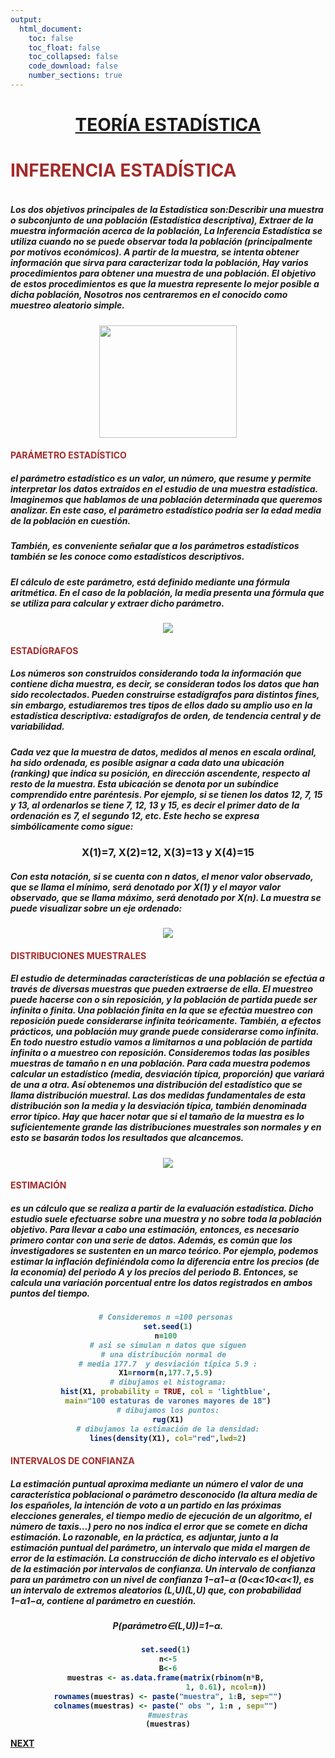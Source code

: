 ```yaml
---
output:
  html_document:
    toc: false
    toc_float: false
    toc_collapsed: false
    code_download: false
    number_sections: true
---
```

<div class="container-fluid main-container">
<div id="header">
<h1 class="title toc-ignore">
<B>
<center>
<u>TEORÍA ESTADÍSTICA</u>
</center>
<h4 align="left" class="autor">
<B><FONT COLOR=	#A52A2A>INFERENCIA ESTADÍSTICA</FONT></h4>
</div>
</div>
<div class="container">
<div class="jumbotron">
<h5>Los dos objetivos principales de la Estadística son:Describir una muestra o subconjunto de una población (Estadística descriptiva), Extraer de la muestra información acerca de la población, La Inferencia Estadística se utiliza cuando no se puede observar toda la población (principalmente por motivos económicos). A partir de la muestra, se intenta obtener información que sirva para caracterizar toda la población, Hay varios procedimientos para obtener una muestra de una población. El objetivo de estos procedimientos es que la muestra represente lo mejor posible a dicha población, Nosotros nos centraremos en el conocido como muestreo aleatorio simple.</h5><center><img src="https://sites.google.com/site/variabilidadenlosdatos/_/rsrc/1468750420727/est-inferencial/inferencia.png?height=278&width=400" height="180" width="220"></center>
</div>
</div>
<h4 align="left" class="autor">
<B><FONT COLOR=	#A52A2A>PARÁMETRO ESTADÍSTICO</FONT></h4>
</div>
</div>
<div class="container">
<div class="jumbotron">
<h5>el parámetro estadístico es un valor, un número, que resume y permite interpretar los datos extraídos en el estudio de una muestra estadística. Imaginemos que hablamos de una población determinada que queremos analizar. En este caso, el parámetro estadístico podría ser la edad media de la población en cuestión.</h5>

<h5>También, es conveniente señalar que a los parámetros estadísticos también se les conoce como estadísticos descriptivos.</h5>
<h5>El cálculo de este parámetro, está definido mediante una fórmula aritmética. En el caso de la población, la media presenta una fórmula que se utiliza para calcular y extraer dicho parámetro.</h5><center><img src="https://economipedia.com/wp-content/uploads/Formula-media-aritmetica-2.jpg"></center>
</div>
</div>

<h4 align="left" class="autor">
<B><FONT COLOR=	#A52A2A>ESTADÍGRAFOS</FONT></h4>
<div class="container">
<div class="jumbotron">
<h5>Los números son construidos considerando toda la información que contiene dicha muestra, es decir, se consideran todos los datos que han sido recolectados. Pueden construirse estadígrafos para distintos fines, sin embargo, estudiaremos tres tipos de ellos dado su amplio uso en la estadística descriptiva: estadígrafos de orden, de tendencia central y de variabilidad.</h5>
<h5>Cada vez que la muestra de datos, medidos al menos en escala ordinal, ha sido ordenada, es posible asignar a cada dato una ubicación (ranking) que indica su posición, en dirección ascendente, respecto al resto de la muestra. Esta ubicación se denota por un subíndice comprendido entre paréntesis. Por ejemplo, si se tienen los datos 12, 7, 15 y 13, al ordenarlos se tiene 7, 12, 13 y 15, es decir el primer dato de la ordenación es 7, el segundo 12, etc. Este hecho se expresa simbólicamente como sigue: </h5>
<center>
<h3>X(1)=7, X(2)=12, X(3)=13 y X(4)=15</h3>
</center>
<h5>Con esta notación, si se cuenta con n datos, el menor valor observado, que se llama el mínimo, será denotado por X(1) y el mayor valor observado, que se llama máximo, será denotado por X(n). La muestra se puede visualizar sobre un eje ordenado:</h5><center><img src="http://revistasoched.cl/3-2008/10/f-1.jpg"></center>
</div>
</div>
<h4 align="left" class="autor">
<B><FONT COLOR=	#A52A2A>DISTRIBUCIONES MUESTRALES</FONT></h4>
<div class="container">
<div class="jumbotron">
<h5>El estudio de determinadas características de una población se efectúa a través de diversas muestras que pueden extraerse de ella. El muestreo puede hacerse con o sin reposición, y la población de partida puede ser infinita o finita. Una población finita en la que se efectúa muestreo con reposición puede considerarse infinita teóricamente. También, a efectos prácticos, una población muy grande puede considerarse como infinita. En todo nuestro estudio vamos a limitarnos a una población de partida infinita o a muestreo con reposición. Consideremos todas las posibles muestras de tamaño n en una población. Para cada muestra podemos calcular un estadístico (media, desviación típica, proporción) que variará de una a otra. Así obtenemos una distribución del estadístico que se llama distribución muestral. Las dos medidas fundamentales de esta distribución son la media y la desviación típica, también denominada error típico. Hay que hacer notar que si el tamaño de la muestra es lo suficientemente grande las distribuciones muestrales son normales y en esto se basarán todos los resultados que alcancemos.</h5><center><img src="https://virtual.uptc.edu.co/ova/estadistica/docs/libros/estadistica1/img/image811.gif"></center>
</div>
</div>
<h4 align="left" class="autor">
<B><FONT COLOR=	#A52A2A>ESTIMACIÓN</FONT></h4>
<div class="container">
<div class="jumbotron">
<h5>es un cálculo que se realiza a partir de la evaluación estadística. Dicho estudio suele efectuarse sobre una muestra y no sobre toda la población objetivo. Para llevar a cabo una estimación, entonces, es necesario primero contar con una serie de datos. Además, es común que los investigadores se sustenten en un marco teórico. Por ejemplo, podemos estimar la inflación definiéndola como la diferencia entre los precios (de la economía) del periodo A y los precios del periodo B. Entonces, se calcula una variación porcentual entre los datos registrados en ambos puntos del tiempo.</h5><center>
```r
# Consideremos n =100 personas 
set.seed(1)
n=100 
# asi se simulan n datos que siguen
# una distribución normal de  
# media 177.7  y desviación típica 5.9 :
X1=rnorm(n,177.7,5.9) 
# dibujamos el histograma:
hist(X1, probability = TRUE, col = 'lightblue', 
main="100 estaturas de varones mayores de 18")
# dibujamos los puntos:
rug(X1)
# dibujamos la estimación de la densidad:
lines(density(X1), col="red",lwd=2)
```
</center>
</div>
</div>
<h4 align="left" class="autor">
<B><FONT COLOR=	#A52A2A>INTERVALOS DE CONFIANZA</FONT></h4>
<div class="container">
<div class="jumbotron">
<h5>La estimación puntual aproxima mediante un número el valor de una característica poblacional o parámetro desconocido (la altura media de los españoles, la intención de voto a un partido en las próximas elecciones generales, el tiempo medio de ejecución de un algoritmo, el número de taxis…) pero no nos indica el error que se comete en dicha estimación. Lo razonable, en la práctica, es adjuntar, junto a la estimación puntual del parámetro, un intervalo que mida el margen de error de la estimación. La construcción de dicho intervalo es el objetivo de la estimación por intervalos de confianza. Un intervalo de confianza para un parámetro con un nivel de confianza 1−α1−α (0<α<10<α<1), es un intervalo de extremos aleatorios (L,U)(L,U) que, con probabilidad 1−α1−α, contiene al parámetro en cuestión.
</h5>
<center><h5>P(parámetro∈(L,U))=1−α.</h5></center>
<center>
```r
set.seed(1) 
n<-5
B<-6
muestras <- as.data.frame(matrix(rbinom(n*B, 
                          1, 0.61), ncol=n))
rownames(muestras) <- paste("muestra", 1:B, sep="")
colnames(muestras) <- paste(" obs ", 1:n , sep="") 
#muestras
(muestras)
```
</center>
</div>
</div>
<p class="lead">
    <a class="btn btn-primary btn-lg btn-block"
href="./PROPUESTOS.html" role="button">NEXT</a>
  </p>


